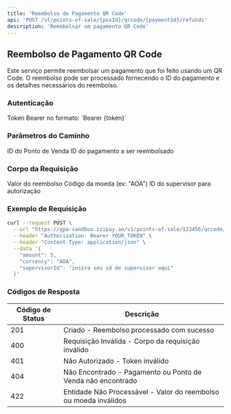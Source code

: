 ```yaml
---
title: 'Reembolso de Pagamento QR Code'
api: 'POST /vl/points-of-sale/{posId}/qrcode/{paymentId}/refunds'
description: 'Reembolsar um pagamento QR Code'
---
```


## Reembolso de Pagamento QR Code

Este serviço permite reembolsar um pagamento que foi feito usando um QR Code. O reembolso pode ser processado fornecendo o ID do pagamento e os detalhes necessários do reembolso.

### Autenticação

<ParamField header="Authorization" type="string" required>
  Token Bearer no formato: `Bearer {token}`
</ParamField>

### Parâmetros do Caminho

<ParamField path="posId" type="string" required>
  ID do Ponto de Venda
</ParamField>

<ParamField path="paymentId" type="string" required>
  ID do pagamento a ser reembolsado
</ParamField>

### Corpo da Requisição

<ParamField body="amount" type="number" required>
  Valor do reembolso
</ParamField>

<ParamField body="currency" type="string" required>
  Código da moeda (ex: "AOA")
</ParamField>

<ParamField body="supervisorId" type="string" required>
  ID do supervisor para autorização
</ParamField>

### Exemplo de Requisição

```bash
curl --request POST \
  --url "https://gpo-sandbox.izipay.ao/v1/points-of-sale/123456/qrcode/PAYMENT123/refunds" \
  --header "Authorization: Bearer YOUR_TOKEN" \
  --header "Content-Type: application/json" \
  --data '{
    "amount": 5,
    "currency": "AOA",
    "supervisorId": "insira seu id de supervisor aqui"
  }'
```

### Códigos de Resposta

| Código de Status | Descrição |
|-------------|-------------|
| 201 | Criado - Reembolso processado com sucesso |
| 400 | Requisição Inválida - Corpo da requisição inválido |
| 401 | Não Autorizado - Token inválido |
| 404 | Não Encontrado - Pagamento ou Ponto de Venda não encontrado |
| 422 | Entidade Não Processável - Valor do reembolso ou moeda inválidos | 